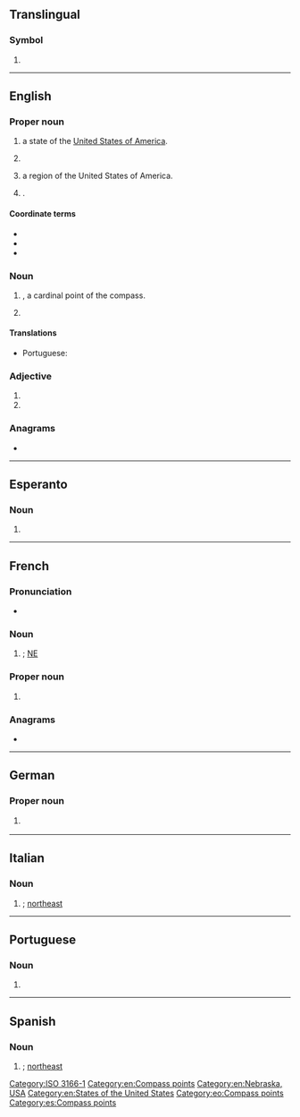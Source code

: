 {{also|Appendix:Variations of "ne"}}
==Translingual==

===Symbol===
{{head|mul|symbol}}

# {{n-g|The [[ISO]] 3166-1 two-letter (alpha-2) code for [[Niger]].}}

[[Category:ISO 3166-1]]

----

==English==

===Proper noun===
{{en-proper noun}}

# {{abbreviation of|en|Nebraska|dot=,}} a state of the [[United States of America]].
# {{abbreviation of|en|New English}}
# {{initialism of|en|New England|dot=,}} a region of the United States of America.
# {{lb|en|software}} {{init of|en|{{w|New Executable}}|nodot=1}} {{gloss|[[executable]] [[file]] [[format]] used by early [[16-bit]] versions of Microsoft Windows and [[IBM]] [[OS/2]]}}.

====Coordinate terms====
{{s|New Executable}}
* {{l|en|LE}}
* {{l|en|LX}}
* {{l|en|PE}}

===Noun===
{{en-noun|-}}

# {{initialism of|en|northeast|nodot=1}}, a cardinal point of the compass.
# {{initialism of|en|norepinephrine}}

====Translations====
{{trans-top|compass point}}
* Portuguese: {{t+|pt|NE}}
{{trans-mid}}
{{trans-bottom}}

===Adjective===
{{en-adj|-}}

# {{initialism of|en|northeastern}}
# {{initialism of|en|[[not]] [[evaluated]]}}

===Anagrams===
* {{anagrams|en|a=en|-en|EN|en|en-}}

[[Category:en:Compass points]]
[[Category:en:Nebraska, USA]]
[[Category:en:States of the United States]]

----

==Esperanto==

===Noun===
{{head|eo|noun}}
# {{abbreviation of|eo|nordeosto||northeast}}

[[Category:eo:Compass points]]

----

==French==

===Pronunciation===
* {{audio|fr|LL-Q150 (fra)-Lepticed7-NE.wav|Audio}}

===Noun===
{{head|fr|noun}}

# {{abbreviation of|fr|nord-est|nodot=1}}; [[#English|NE]]

===Proper noun===
{{fr-proper noun}}

# {{form of|fr|{{w|ISO 3166-2:CH}} code|{{l|fr|Neuchâtel}}}} {{q|canton}}

===Anagrams===
* {{l|fr|en}}

{{C|fr|Compass points}}

----

==German==

===Proper noun===
{{head|de|proper noun}}

# {{form of|de|{{w|ISO 3166-2:CH}} code|{{l|de|Neuenburg}}}} {{q|canton}}

----

==Italian==

===Noun===
{{head|it|noun|g=m}}

# {{abbreviation of|it|nordest|nodot=1}}; [[northeast]]

{{C|it|Compass points}}

----

==Portuguese==

===Noun===
{{pt-noun|m|-}}

# {{abbreviation of|pt|nordeste}}

----

==Spanish==

===Noun===
{{head|es|noun|g=m}}

# {{abbreviation of|es|nordeste|nodot=1}}; [[northeast]]

[[Category:es:Compass points]]